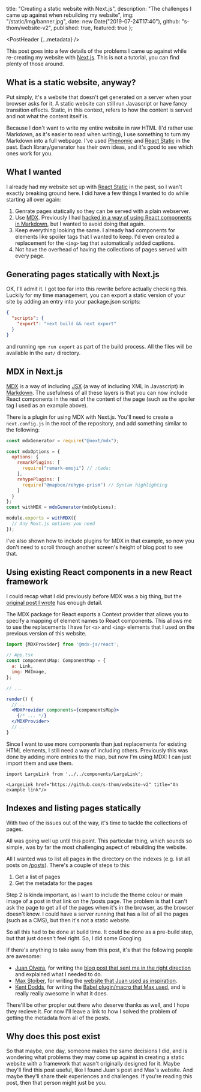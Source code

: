 
  title: "Creating a static website with Next.js",
  description: "The challenges I came up against when rebuilding my website",
  img: "/static/img/banner.jpg",
  date: new Date("2019-07-24T17:40"),
  github: "s-thom/website-v2",
  published: true,
  featured: true
};

<PostHeader {...metadata} />

This post goes into a few details of the problems I came up against while re-creating my website with [Next.js](https://nextjs.org/). This is not a tutorial, you can find plenty of those around.

## What is a static website, anyway?

Put simply, it's a website that doesn't get generated on a server when your browser asks for it. A static website can still run Javascript or have fancy transition effects. Static, in this context, refers to how the content is served and not what the content itself is.

Because I don't want to write my entire website in raw HTML (I'd rather use Markdown, as it's easier to read when writing), I use something to turn my Markdown into a full webpage. I've used [Phenomic](https://phenomic.io/) and [React Static](https://react-static.js.org/) in the past. Each library/generator has their own ideas, and it's good to see which ones work for you.

## What I wanted

I already had my website set up with [React Static]() in the past, so I wan't exactly breaking ground here. I did have a few things I wanted to do while starting all over again:

1. Genrate pages statically so they can be served with a plain webserver.
1. Use [MDX](https://mdxjs.com). Previously I had [hacked in a way of using React components in Markdown](/posts/react-in-markdown), but I wanted to avoid doing that again.
1. Keep everything looking the same. I already had components for elements like <MdSpoiler>spoiler tags</MdSpoiler> that I wanted to keep. I'd even created a replacement for the `<img>` tag that automatically added captions.
1. Not have the overhead of having the collections of pages served with every page.

## Generating pages statically with Next.js

OK, I'll admit it. I got too far into this rewrite before actually checking this. Luckily for my time management, you can export a static version of your site by adding an entry into your package.json scripts:

```json
{
  "scripts": {
    "export": "next build && next export"
  }
}
```

and running `npm run export` as part of the build process. All the files will be available in the `out/` directory.

## MDX in Next.js

[MDX](https://mdxjs.com) is a way of including [JSX](https://reactjs.org/docs/introducing-jsx.html) (a way of including XML in Javascript) in [Markdown](https://github.com/adam-p/markdown-here/wiki/Markdown-Cheatsheet). The usefulness of all these layers is that you can now include React components in the rest of the content of the page (such as the spoiler tag I used as an example above).

There is a plugin for using MDX with Next.js. You'll need to create a `next.config.js` in the root of the repository, and add something similar to the following:

```js
const mdxGenerator = require("@next/mdx");

const mdxOptions = {
  options: {
    remarkPlugins: [
      require("remark-emoji") // :tada:
    ],
    rehypePlugins: [
      require("@mapbox/rehype-prism") // Syntax highlighting
    ]
  }
};
const withMDX = mdxGenerator(mdxOptions);

module.exports = withMDX({
  // Any Next.js options you need
});
```

I've also shown how to include plugins for MDX in that example, so now you don't need to scroll through another screen's height of blog post to see that.

## Using existing React components in a new React framework

I could recap what I did previously before MDX was a big thing, but the [original post I wrote](/posts/react-in-markdown-updated) has enough detail.

The MDX package for React exports a Context provider that allows you to specify a mapping of element names to React components. This allows me to use the replacements I have for `<a>` and `<img>` elements that I used on the previous version of this website.

```jsx
import {MDXProvider} from '@mdx-js/react';

// App.tsx
const componentsMap: ComponentMap = {
  a: Link,
  img: MdImage,
};

// ...

render() {
  // ...
  <MDXProvider components={componentsMap}>
    {/* ... */}
  </MDXProvider>
  // ...
}
```

Since I want to use more components than just replacements for existing HTML elements, I still need a way of including others. Previously this was done by adding more entries to the map, but now I'm using MDX: I can just import them and use them.

```
import LargeLink from '../../components/LargeLink';

<LargeLink href="https://github.com/s-thom/website-v2" title="An example link"/>
```

## Indexes and listing pages statically

With two of the issues out of the way, it's time to tackle the collections of pages.

All was going well up until this point. This particular thing, which sounds so simple, was by far the most challenging aspect of rebuilding the website.

All I wanted was to list all pages in the directory on the indexes (e.g. list all posts on [/posts](/posts)). There's a couple of steps to this:

1. Get a list of pages
2. Get the metadata for the pages

Step 2 is kinda important, as I want to include the theme colour or main image of a post in that link on the /posts page. The problem is that I can't ask the page to get all of the pages when it's in the browser, as the browser doesn't know. I could have a server running that has a list of all the pages (such as a CMS), but then it's not a static website.

So all this had to be done at build time. It could be done as a pre-build step, but that just doesn't feel right. So, I did some Googling.

If there's anything to take away from this post, it's that the following people are awesome:

- [Juan Olvera](https://twitter.com/_jolvera), for writing the [blog post that sent me in the right direction](https://dev.to/jolvera/rebuilding-my-blog-with-next-js-1h84) and explained what I needed to do.
- [Max Stoiber](https://twitter.com/mxstbr), for writing the [website that Juan used as inspiration](https://github.com/mxstbr/mxstbr.com).
- [Kent Dodds](https://twitter.com/kentcdodds), for writing the [Babel plugin/macro that Max used](https://github.com/kentcdodds/babel-plugin-preval), and is really really awesome in what it does.

There'll be other propler out there who deserve thanks as well, and I hope they recieve it. For now I'll leave a link to how I solved the problem of getting the metadata from all of the posts.

<LargeLink
  href="https://github.com/s-thom/website-v2/tree/master/data"
  title="My implementation of using preval to list posts"
/>

## Why does this post exist

So that maybe, one day, someone makes the same decisions I did, and is wondering what problems they may come up against in creating a static website with a framework that wasn't originally designed for it. Maybe they'll find this post useful, like I found Juan's post and Max's website. And maybe they'll share their experiences and challenges. If you're reading this post, then that person might just be you.
